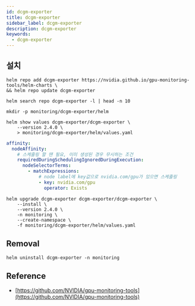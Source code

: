 ```yaml
---
id: dcgm-exporter
title: dcgm-exporter
sidebar_label: dcgm-exporter
description: dcgm-exporter
keywords:
  - dcgm-exporter
---
```


## 설치

```shell
helm repo add dcgm-exporter https://nvidia.github.io/gpu-monitoring-tools/helm-charts \
&& helm repo update dcgm-exporter
```

```shell
helm search repo dcgm-exporter -l | head -n 10
```

```shell
mkdir -p monitoring/dcgm-exporter/helm
```

```shell
helm show values dcgm-exporter/dcgm-exporter \
    --version 2.4.0 \
    > monitoring/dcgm-exporter/helm/values.yaml
```

```yaml title="monitoring/dcgm-exporter/helm/values.yaml"
affinity:
  nodeAffinity:
    # 스케줄링 할 땐 필요, 이미 생성된 경우 무시하는 조건
    requiredDuringSchedulingIgnoredDuringExecution:
      nodeSelectorTerms:
        - matchExpressions:
            # node label에 key값으로 nvidia.com/gpu가 있으면 스케줄링
            - key: nvidia.com/gpu
              operator: Exists
```

```shell
helm upgrade dcgm-exporter dcgm-exporter/dcgm-exporter \
    --install \
    --version 2.4.0 \
    -n monitoring \
    --create-namespace \
    -f monitoring/dcgm-exporter/helm/values.yaml
```

## Removal

```shell
helm uninstall dcgm-exporter -n monitoring
```

## Reference

- [https://github.com/NVIDIA/gpu-monitoring-tools](https://github.com/NVIDIA/gpu-monitoring-tools)
